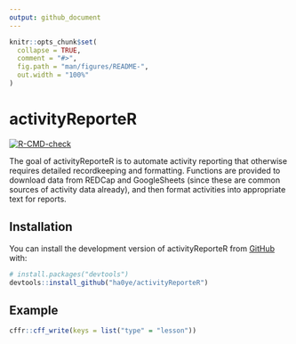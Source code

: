 ```yaml
---
output: github_document
---
```


<!-- README.md is generated from README.Rmd. Please edit that file -->

```r
knitr::opts_chunk$set(
  collapse = TRUE,
  comment = "#>",
  fig.path = "man/figures/README-",
  out.width = "100%"
)
```

# activityReporteR

<!-- badges: start -->
[![R-CMD-check](https://github.com/ha0ye/activityReporteR/workflows/R-CMD-check/badge.svg)](https://github.com/ha0ye/activityReporteR/actions)
<!-- badges: end -->

The goal of activityReporteR is to automate activity reporting that otherwise 
requires detailed recordkeeping and formatting. Functions are provided to 
download data from REDCap and GoogleSheets (since these are common sources of 
activity data already), and then format activities into appropriate text for 
reports.

## Installation

You can install the development version of activityReporteR from [GitHub](https://github.com/) with:

``` r
# install.packages("devtools")
devtools::install_github("ha0ye/activityReporteR")
```

## Example


```r
cffr::cff_write(keys = list("type" = "lesson"))
```
